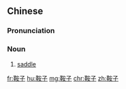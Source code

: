 ==Chinese==
{{zh-forms}}

===Pronunciation===
{{zh-pron
|m=ānzi
|c=on1 zi2
|cat=n
}}

===Noun===
{{zh-noun}}

# [[saddle]]

[[fr:鞍子]]
[[hu:鞍子]]
[[mg:鞍子]]
[[chr:鞍子]]
[[zh:鞍子]]